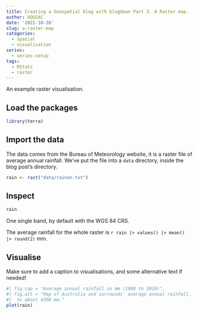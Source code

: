 ```yaml
---
title: Creating a Geospatial blog with blogdown Part 3. A Raster map.
author: UQGSAC
date: '2021-10-28'
slug: a-raster-map
categories:
  - spatial
  - visualisation
series:
  - series-setup  
tags:
  - RStats
  - raster
---
```


An example raster visualisation.

## Load the packages

```r
library(terra)
```

## Import the data

The data comes from the Bureau of Meteorology website, it is a raster file of average annual rainfall. We've put the file into a `data` directory, inside the blog post's directory.

```r
rain <- rast("data/rainan.txt")
```

## Inspect

```r
rain
```

One single band, by default with the WGS 84 CRS.

The average rainfall for the whole raster is `r rain |> values() |> mean() |> round(2)` mm.

## Visualise

Make sure to add a caption to visualisations, and some alternative text if needed!

```r
#| fig.cap = "Average annual rainfall in mm (1980 to 2010)",
#| fig.alt = "Map of Australia and surrounds' average annual rainfall, ranging from 0 
#|  to about 4300 mm."
plot(rain)
```